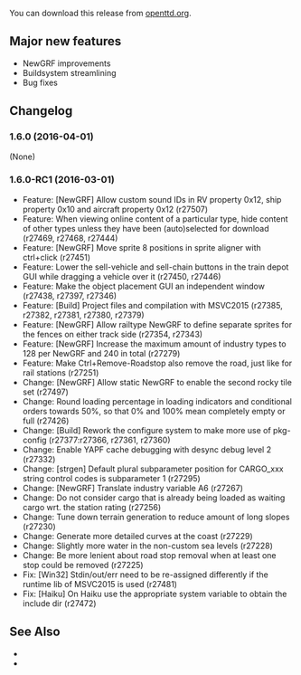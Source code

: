 {{en/-}}
{{en/Archive/OpenTTD/Navigation}}

{{en/Archive/OpenTTD/NaviPrevNext|prev=en/Archive/OpenTTD/OpenTTD 1.5.3|next=en/Archive/OpenTTD/OpenTTD 1.6.1|date=2016-04-01}}

You can download this release from [http://www.openttd.org/en/download-stable/1.6.0 openttd.org].

==Major new features==
* NewGRF improvements
* Buildsystem streamlining
* Bug fixes

==Changelog==
===1.6.0 (2016-04-01)===
(None)

===1.6.0-RC1 (2016-03-01)===
* Feature: [NewGRF] Allow custom sound IDs in RV property 0x12, ship property 0x10 and aircraft property 0x12 (r27507)
* Feature: When viewing online content of a particular type, hide content of other types unless they have been (auto)selected for download (r27469, r27468, r27444)
* Feature: [NewGRF] Move sprite 8 positions in sprite aligner with ctrl+click {{en/Flyspray|6241}} (r27451)
* Feature: Lower the sell-vehicle and sell-chain buttons in the train depot GUI while dragging a vehicle over it {{en/Flyspray|6391}} (r27450, r27446)
* Feature: Make the object placement GUI an independent window (r27438, r27397, r27346)
* Feature: [Build] Project files and compilation with MSVC2015 (r27385, r27382, r27381, r27380, r27379)
* Feature: [NewGRF] Allow railtype NewGRF to define separate sprites for the fences on either track side {{en/Flyspray|6315}} (r27354, r27343)
* Feature: [NewGRF] Increase the maximum amount of industry types to 128 per NewGRF and 240 in total (r27279)
* Feature: Make Ctrl+Remove-Roadstop also remove the road, just like for rail stations {{en/Flyspray|6252}} (r27251)
* Change: [NewGRF] Allow static NewGRF to enable the second rocky tile set (r27497)
* Change: Round loading percentage in loading indicators and conditional orders towards 50%, so that 0% and 100% mean completely empty or full (r27426)
* Change: [Build] Rework the configure system to make more use of pkg-config (r27377:r27366, r27361, r27360)
* Change: Enable YAPF cache debugging with desync debug level 2 (r27332)
* Change: [strgen] Default plural subparameter position for CARGO_xxx string control codes is subparameter 1 (r27295)
* Change: [NewGRF] Translate industry variable A6 (r27267)
* Change: Do not consider cargo that is already being loaded as waiting cargo wrt. the station rating {{en/Flyspray|6165}} (r27256)
* Change: Tune down terrain generation to reduce amount of long slopes (r27230)
* Change: Generate more detailed curves at the coast (r27229)
* Change: Slightly more water in the non-custom sea levels (r27228)
* Change: Be more lenient about road stop removal when at least one stop could be removed {{en/Flyspray|6262}} (r27225)
* Fix: [Win32] Stdin/out/err need to be re-assigned differently if the runtime lib of MSVC2015 is used (r27481)
* Fix: [Haiku] On Haiku use the appropriate system variable to obtain the include dir {{en/Flyspray|6401}} (r27472)

==See Also==
* {{en/Forum|topic=74876|Forum topic for 1.6.0-RC1}}
* {{en/OTTDNewsArticle|225|The 1.6.0-RC1 news article}}